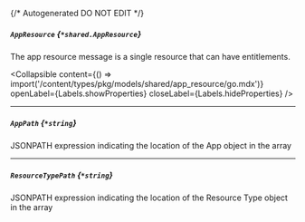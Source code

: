 {/* Autogenerated DO NOT EDIT  */}

##### `AppResource` *{`*shared.AppResource`}*
The app resource message is a single resource that can have entitlements.

<Collapsible content={() => import('/content/types/pkg/models/shared/app_resource/go.mdx')} openLabel={Labels.showProperties} closeLabel={Labels.hideProperties} />


---
##### `AppPath` *{`*string`}*
JSONPATH expression indicating the location of the App object in the array

---
##### `ResourceTypePath` *{`*string`}*
JSONPATH expression indicating the location of the Resource Type object in the array


